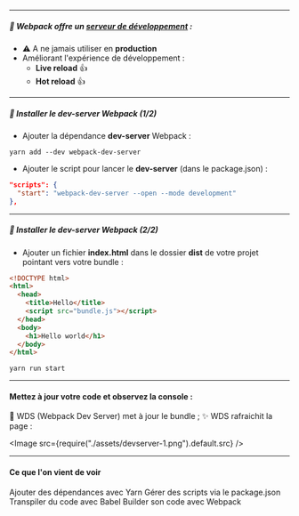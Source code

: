 
<Slides title="Le serveur de développement Webpack" course="Formation React">

<ChapterHeading title="Le serveur de développement Webpack" />

---

<SlideHeader slideTitle="Serveur de développement Webpack" />

##### 🚧 **Webpack** offre un [serveur de développement](https://webpack.js.org/configuration/dev-server/) :

- ⚠️ A ne jamais utiliser en **production**
- Améliorant l'expérience de développement :
  - **Live reload** 👍️
  - **Hot reload** 👍️

---

<SlideHeader slideTitle="Serveur de développement Webpack" />

##### 🚀 **Installer le dev-server Webpack** (1/2)

- Ajouter la dépendance **dev-server** Webpack :

```
yarn add --dev webpack-dev-server
```

- Ajouter le script pour lancer le **dev-server** (dans le package.json) :

```json
"scripts": {
  "start": "webpack-dev-server --open --mode development"
},
```

---

<SlideHeader slideTitle="Serveur de développement Webpack" />

##### 🚀 **Installer le dev-server Webpack** (2/2)

- Ajouter un fichier **index.html** dans le dossier **dist** de votre projet
  pointant vers votre bundle :

```html
<!DOCTYPE html>
<html>
  <head>
    <title>Hello</title>
    <script src="bundle.js"></script>
  </head>
  <body>
    <h1>Hello world</h1>
  </body>
</html>
```

```
yarn run start
```

---

<SlideHeader slideTitle="Serveur de développement Webpack" />

#### Mettez à jour votre code et observez la console :

<List fontSize="1em" textAlign="left" m="0.6em 0" padding="12px 0">
  <ListItem>🚩️ WDS (Webpack Dev Server) met à jour le bundle ;</ListItem>
  <ListItem>✨ WDS rafraichit la page :</ListItem>
</List>

<Image src={require("./assets/devserver-1.png").default.src} />

---

<SlideHeader slideTitle="Résumé" />

#### Ce que l'on vient de voir

<List fontSize="1em" textAlign="left" m="0.6em 0" padding="12px 0">
  <ListItem>
    <ListIcon as={MdCheckCircle} color="green.300" />
    Ajouter des dépendances avec Yarn
  </ListItem>
  <ListItem>
    <ListIcon as={MdCheckCircle} color="green.300" />
    Gérer des scripts via le package.json
  </ListItem>
  <ListItem>
    <ListIcon as={MdCheckCircle} color="green.300" />
    Transpiler du code avec Babel
  </ListItem>
  <ListItem>
    <ListIcon as={MdCheckCircle} color="green.300" />
    Builder son code avec Webpack
  </ListItem>
</List>

</Slides>
